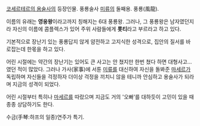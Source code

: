 [[코세르테르의 용술사]]의 등장인물. 풍룡술사 [[미류]]의 둘째용. 풍룡(風龍).

이름의 유래는 '''영웅왕'''이라고까지 칭해지는 6대 풍룡왕. 그러나, 그 풍룡왕은 남자였던지라 자신의 이름에 콤플렉스가 있어 주위 사람들에게 '''롯티'''라고 부르라고 하고 있다.

기본적으로 장난기 있는 풍룡답지 않게 얌전하고 고지식한 성격으로, 집안의 질서를 바로잡는데 한몫을 하고 있다.

어린 시절에는 약간의 장난기는 있어도 큰 사고는 안 쳤지만 한번 쳤다 하면 대형사고...였던 적이 많았다. 그러나 가사(家事)에 서툰 [[미류]]를 대신하여 자신을 돌봐준 [[마세르]]가 독립하며 자신들을 걱정하자 더이상 걱정을 끼치니 않을 테니까 안심하고 용술사가 되라며 지금의 성격이 되었다.

어린 시절부터 특히나 [[마세르]]를 따랐으며 지금도 거의 '오빠'를 대하듯이 고민이 있을 때 종종 상담하기도 한다.

수금(手琴:하프의 일종)연주가 특기.
